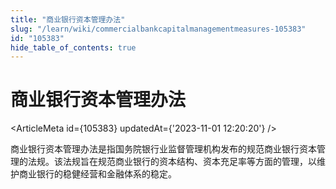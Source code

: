 ```yaml
---
title: "商业银行资本管理办法"
slug: "/learn/wiki/commercialbankcapitalmanagementmeasures-105383"
id: "105383"
hide_table_of_contents: true
---
```



# 商业银行资本管理办法

<ArticleMeta id={105383} updatedAt={'2023-11-01 12:20:20'} />
<div className='border-solid border-b border-t-0 my-4 border-[var(--ifm-color-gray-300)]' />

商业银行资本管理办法是指国务院银行业监督管理机构发布的规范商业银行资本管理的法规。该法规旨在规范商业银行的资本结构、资本充足率等方面的管理，以维护商业银行的稳健经营和金融体系的稳定。
